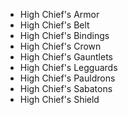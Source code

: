 - <WowHeadItem id="14958">High Chief's Armor</WowHeadItem>
- <WowHeadItem id="14960">High Chief's Belt</WowHeadItem>
- <WowHeadItem id="14965">High Chief's Bindings</WowHeadItem>
- <WowHeadItem id="14961">High Chief's Crown</WowHeadItem>
- <WowHeadItem id="14959">High Chief's Gauntlets</WowHeadItem>
- <WowHeadItem id="14962">High Chief's Legguards</WowHeadItem>
- <WowHeadItem id="14963">High Chief's Pauldrons</WowHeadItem>
- <WowHeadItem id="14957">High Chief's Sabatons</WowHeadItem>
- <WowHeadItem id="14964">High Chief's Shield</WowHeadItem>